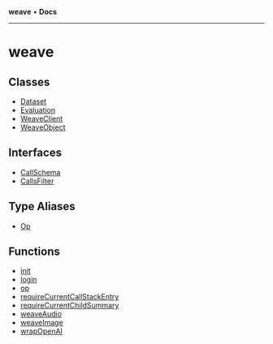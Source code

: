 **weave** • **Docs**

***

# weave

## Classes

- [Dataset](/reference/typescript-sdk/weave/classes/Dataset)
- [Evaluation](/reference/typescript-sdk/weave/classes/Evaluation)
- [WeaveClient](/reference/typescript-sdk/weave/classes/WeaveClient)
- [WeaveObject](/reference/typescript-sdk/weave/classes/WeaveObject)

## Interfaces

- [CallSchema](/reference/typescript-sdk/weave/interfaces/CallSchema)
- [CallsFilter](/reference/typescript-sdk/weave/interfaces/CallsFilter)

## Type Aliases

- [Op](/reference/typescript-sdk/weave/type-aliases/Op)

## Functions

- [init](/reference/typescript-sdk/weave/functions/init)
- [login](/reference/typescript-sdk/weave/functions/login)
- [op](/reference/typescript-sdk/weave/functions/op)
- [requireCurrentCallStackEntry](/reference/typescript-sdk/weave/functions/requireCurrentCallStackEntry)
- [requireCurrentChildSummary](/reference/typescript-sdk/weave/functions/requireCurrentChildSummary)
- [weaveAudio](/reference/typescript-sdk/weave/functions/weaveAudio)
- [weaveImage](/reference/typescript-sdk/weave/functions/weaveImage)
- [wrapOpenAI](/reference/typescript-sdk/weave/functions/wrapOpenAI)
